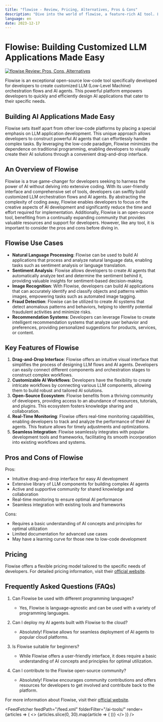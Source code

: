 ```yaml
---
title: "flowise - Review, Pricing, Alternatives, Pros & Cons"
description: "Dive into the world of flowise, a feature-rich AI tool. Learn about its features, pricing, and how it's making an impact. Don't miss out!"
language: en
date: 2023-12-17
---
```

        
# Flowise: Building Customized LLM Applications Made Easy


<BlogHeader />


[![flowise Review: Pros, Cons, Alternatives](/ai-tools/flowise.png)](https://flowiseai.com/)



Flowise is an exceptional open-source low-code tool specifically developed for developers to create customized LLM (Low-Level Machine) orchestration flows and AI agents. This powerful platform empowers developers to quickly and efficiently design AI applications that cater to their specific needs.

## Building AI Applications Made Easy

Flowise sets itself apart from other low-code platforms by placing a special emphasis on LLM application development. This unique approach allows developers to construct powerful AI agents that can effortlessly handle complex tasks. By leveraging the low-code paradigm, Flowise minimizes the dependence on traditional programming, enabling developers to visually create their AI solutions through a convenient drag-and-drop interface.

## An Overview of Flowise

Flowise is a true game-changer for developers seeking to harness the power of AI without delving into extensive coding. With its user-friendly interface and comprehensive set of tools, developers can swiftly build customized LLM orchestration flows and AI agents. By abstracting the complexity of coding away, Flowise enables developers to focus on the creative aspects of AI development and significantly reduce the time and effort required for implementation. Additionally, Flowise is an open-source tool, benefiting from a continually expanding community that provides valuable resources and support for developers. However, like any tool, it is important to consider the pros and cons before diving in.

## Flowise Use Cases

- **Natural Language Processing**: Flowise can be used to build AI applications that process and analyze natural language data, enabling tasks such as sentiment analysis or language translation.
- **Sentiment Analysis**: Flowise allows developers to create AI agents that automatically analyze text and determine the sentiment behind it, providing valuable insights for sentiment-based decision-making.
- **Image Recognition**: With Flowise, developers can build AI applications that can accurately identify and classify objects and patterns within images, empowering tasks such as automated image tagging.
- **Fraud Detection**: Flowise can be utilized to create AI systems that detect anomalous patterns and behaviors, helping to identify potential fraudulent activities and minimize risks.
- **Recommendation Systems**: Developers can leverage Flowise to create intelligent recommendation systems that analyze user behavior and preferences, providing personalized suggestions for products, services, or content.

## Key Features of Flowise

1. **Drag-and-Drop Interface**: Flowise offers an intuitive visual interface that simplifies the process of designing LLM flows and AI agents. Developers can easily connect different components and orchestration stages to construct complex workflows.
2. **Customizable AI Workflows**: Developers have the flexibility to create intricate workflows by connecting various LLM components, allowing them to build robust and tailored AI solutions.
3. **Open-Source Ecosystem**: Flowise benefits from a thriving community of developers, providing access to an abundance of resources, tutorials, and plugins. This ecosystem fosters knowledge sharing and collaboration.
4. **Real-Time Monitoring**: Flowise offers real-time monitoring capabilities, enabling developers to track and analyze the performance of their AI agents. This feature allows for timely adjustments and optimizations.
5. **Seamless Integration**: Flowise seamlessly integrates with popular development tools and frameworks, facilitating its smooth incorporation into existing workflows and systems.

## Pros and Cons of Flowise

Pros:
- Intuitive drag-and-drop interface for easy AI development
- Extensive library of LLM components for building complex AI agents
- Active and supportive community for shared knowledge and collaboration
- Real-time monitoring to ensure optimal AI performance
- Seamless integration with existing tools and frameworks

Cons:
- Requires a basic understanding of AI concepts and principles for optimal utilization
- Limited documentation for advanced use cases
- May have a learning curve for those new to low-code development

## Pricing

Flowise offers a flexible pricing model tailored to the specific needs of developers. For detailed pricing information, visit their [official website](https://flowiseai.com/).

## Frequently Asked Questions (FAQs)

1. Can Flowise be used with different programming languages?
   - Yes, Flowise is language-agnostic and can be used with a variety of programming languages.

2. Can I deploy my AI agents built with Flowise to the cloud?
   - Absolutely! Flowise allows for seamless deployment of AI agents to popular cloud platforms.

3. Is Flowise suitable for beginners?
   - While Flowise offers a user-friendly interface, it does require a basic understanding of AI concepts and principles for optimal utilization.

4. Can I contribute to the Flowise open-source community?
   - Absolutely! Flowise encourages community contributions and offers resources for developers to get involved and contribute back to the platform.

For more information about Flowise, visit their [official website](https://flowiseai.com/).


<AdComponent />


<FeedFetcher feedPath="/feed.xml" folderFilter="/ai-tools/" render={articles => (
    <>
        <Cards>
            {articles.slice(0, 30).map(article => (
                <Card key={article.link} title={article.title} href={article.link} />
            ))}
        </Cards>
    </>
)} />


